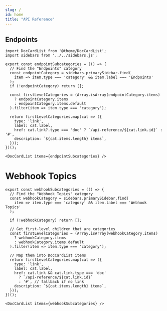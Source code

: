 ```yaml
---
slug: /
id: home
title: "API Reference"
---
```


<h2>Endpoints</h2>

```mdx-code-block
import DocCardList from '@theme/DocCardList';
import sidebars from '../../sidebars.js';

export const endpointSubcategories = (() => {
  // Find the "Endpoints" category
  const endpointCategory = sidebars.primarySidebar.find(
    item => item.type === 'category' && item.label === 'Endpoints'
  );
  if (!endpointCategory) return [];

  const firstLevelCategories = (Array.isArray(endpointCategory.items)
    ? endpointCategory.items
    : endpointCategory.items.default
  ).filter(item => item.type === 'category');

  return firstLevelCategories.map(cat => ({
    type: 'link',
    label: cat.label,
    href: cat.link?.type === 'doc' ? `/api-reference/${cat.link.id}` : '#',
    description: `${cat.items.length} items`,
  }));
})();

<DocCardList items={endpointSubcategories} />
```

<h1>Webhook Topics</h1>


```mdx-code-block
export const webhookSubcategories = (() => {
  // Find the "Webhook Topics" category
  const webhookCategory = sidebars.primarySidebar.find(
    item => item.type === 'category' && item.label === 'Webhook Topics'
  );

  if (!webhookCategory) return [];

  // Get first-level children that are categories
  const firstLevelCategories = (Array.isArray(webhookCategory.items)
    ? webhookCategory.items
    : webhookCategory.items.default
  ).filter(item => item.type === 'category');

  // Map them into DocCardList items
  return firstLevelCategories.map(cat => ({
    type: 'link',
    label: cat.label,
    href: cat.link && cat.link.type === 'doc'
      ? `/api-reference/${cat.link.id}`
      : '#', // fallback if no link
    description: `${cat.items.length} items`,
  }));
})();

<DocCardList items={webhookSubcategories} />
```
